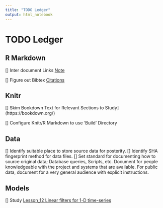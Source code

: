 ```yaml
---
title: "TODO Ledger"
output: html_notebook
---
```


# TODO Ledger

## R Markdown

[] Inter document Links [Note](./Notes.html)

[] Figure out Bibtex [Citations](https://bookdown.org/yihui/bookdown/citations.html)

## Knitr

[] Skim Bookdown Text for Relevant Sections to Study](https://bookdown.org/)

[] Configure Knitr/R Markdown to use 'Build' Directory

## Data

[] Identify suitable place to store source data for posterity.
[] Identify SHA fingerprint method for data files.
[] Set standard for documenting how to source original data; Database queries, Scripts, etc.  Document for people knowledgeable with the project and systems that are available.  For public data, document for a very general audience with explicit instructions.

## Models

[] Study [Lesson_12 Linear filters for 1-D time-series](http://www.mbfys.ru.nl/~robvdw/DGCN22/PRACTICUM_2011/LABS_2011/ALTERNATIVE_LABS/Lesson_12.html)